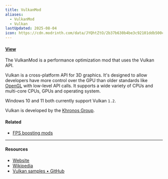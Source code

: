 ```yaml
---
title: VulkanMod
aliases:
  - VulkanMod
  - Vulkan
lastUpdated: 2025-08-04
icon: https://cdn.modrinth.com/data/JYQhtZtO/2b37b630b4be3c92101ddb500c628def9b57ea3d_96.webp
---
```



#### [View](https://modrinth.com/mod/vulkanmod)

The VulkanMod is a performance optimization mod that uses the Vulkan API.

Vulkan is a cross-platform API for 3D graphics. It's designed to allow developers have more control over the GPU than older standards like [OpenGL](https://en.wikipedia.org/wiki/OpenGL) with low-level API calls. It supports a wide variety of CPUs and multi-core CPUs, GPUs and operating system.

Windows 10 and 11 both currently support Vulkan `1.2`.

Vulkan is developed by the [Khronos Group](https://en.wikipedia.org/wiki/Khronos_Group).

#### Related
- [FPS boosting mods](/fpsboostingmods)

---

#### Resources

- [Website](https://vulkan.org)
- [Wikipedia](https://en.wikipedia.org/wiki/Vulkan)
- [Vulkan samples • GitHub](https://github.com/khronosGroup/Vulkan-samples)

<Yb src="https://youtube.com/embed/z1iLtmeQ5ac" />